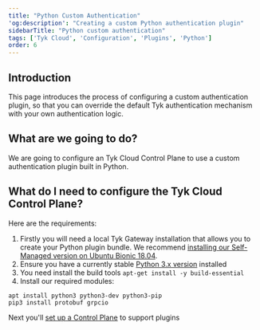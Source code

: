 ```yaml
---
title: "Python Custom Authentication"
'og:description': "Creating a custom Python authentication plugin"
sidebarTitle: "Python custom authentication"
tags: ['Tyk Cloud', 'Configuration', 'Plugins', 'Python']
order: 6
---
```


## Introduction

This page introduces the process of configuring a custom authentication plugin, so that you can override the default Tyk authentication mechanism with your own authentication logic. 

## What are we going to do?

We are going to configure an Tyk Cloud Control Plane to use a custom authentication plugin built in Python.

## What do I need to configure the Tyk Cloud Control Plane?

Here are the requirements:

1. Firstly you will need a local Tyk Gateway installation that allows you to create your Python plugin bundle. We recommend [installing our Self-Managed version on Ubuntu Bionic 18.04](/tyk-on-premises/debian-ubuntu).
2. Ensure you have a currently stable [Python 3.x version](https://www.python.org/downloads/) installed 
3. You need install the build tools `apt-get install -y build-essential`
4. Install our required modules:

```{.copyWrapper}
apt install python3 python3-dev python3-pip
pip3 install protobuf grpcio
```

Next you'll [set up a Control Plane](/tyk-cloud/configuration-options/using-plugins/setup-control-plane) to support plugins

